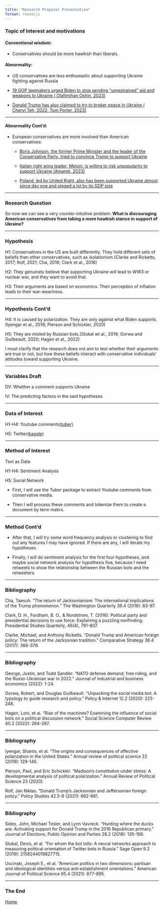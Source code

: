---
title: "Research Proposal Presentation"
format: revealjs
---

### Topic of Interest and motivations

#### Conventional wisdom:

-   Conservatives should be more hawkish than liberals.

#### Abnormality:

-   US conservatives are less enthusiastic about supporting Ukraine fighting against Russia

-   [19 GOP lawmakers urged Biden to stop sending "unrestrained" aid and weapons to Ukraine ( Olafimihan Oshin, 2023)](https://thehill.com/homenews/house/3961754-gop-lawmakers-urge-biden-to-stop-sending-unrestrained-aid-weapons-to-ukraine/)

-   [Donald Trump has also claimed to try to broker peace in Ukraine ( Cheryl Teh, 2022; Tom Porter, 2023)](https://www.businessinsider.com/trump-offers-lead-group-to-mediate-peace-russia-2022-9)

------------------------------------------------------------------------

#### Abnormality Cont'd:

-   European conservatives are more involved than American conservatives:

    -   [Boris Johnson, the former Prime Minister and the leader of the Conservative Party, tried to convince Trump to support Ukraine](https://www.theguardian.com/politics/2023/may/26/boris-johnson-meeting-donald-trump-ukraine-us-tour)

    -   [Italian right wing leader, Meloni, is willing to risk unpopularity to support Ukraine (Amante, 2023)](https://www.reuters.com/world/europe/italys-meloni-ready-risk-unpopularity-over-support-ukraine-2023-03-21/)

    -   [Poland, led by United Right, also has been supported Ukraine almost since day one and pleged a lot by its GDP size](https://www.economist.com/graphic-detail/2022/05/02/which-countries-have-pledged-the-most-support-to-ukraine)

------------------------------------------------------------------------

### Research Question

So now we can see a very counter-intuitive problem: **What is discouraging American conservatives from taking a more hawkish stance in support of Ukraine?**

------------------------------------------------------------------------

### Hypothesis

H1: Conservatives in the US are built differently. They hold different sets of beliefs than other conservatives, such as isolationism.(Clarke and Ricketts, 2017; Rolf, 2021; Cha, 2016; Clark et al., 2016)

H2: They genuinely believe that supporting Ukraine will lead to WW3 or nuclear war, and they want to avoid that.

H3: Their arguments are based on economics. Their perception of inflation leads to their war-weariness.

------------------------------------------------------------------------

### Hypothesis Cont'd

H4: It is caused by polarization. They are only against what Biden supports. (Iyengar et al., 2019; Pierson and Schickler, 2020)

H5: They are misled by Russian bots.(Stukal wt al., 2019; Gorwa and Guilbeault, 2020; Hagen et al., 2022)

I must clarify that the research does not aim to test whether their arguments are true or not, but how these beliefs interact with conservative individuals' attitudes toward supporting Ukraine.

------------------------------------------------------------------------

### Variables Draft

DV: Whether a comment supports Ukraine

IV: The predicting factors in the said hypotheses

------------------------------------------------------------------------

### Data of Interest

H1-H4: Youtube comments[(tuber)](https://github.com/soodoku/tuber)

H5: Twitter[(kaggle)](https://www.kaggle.com/datasets/bwandowando/ukraine-russian-crisis-twitter-dataset-1-2-m-rows)

------------------------------------------------------------------------

### Method of Interest

Text as Data

H1-H4: Sentiment Analysis

H5: Social Network

- First, I will use the Tuber package to extract Youtube comments from conservative media.

- Then I will process these comments and tokenize them to create a document by term matirx.

---

### Method Cont'd

- After that, I will try some word frequency analysis or clustering to find out any features I may have ignored. If there are any, I will iterate my hypotheses.

- Finally, I will do sentiment analysis for the first four hypotheses, and maybe social network analysis for hypothesis five, because I need retweets to show the relationship between the Russian bots and the retweeters.

------------------------------------------------------------------------

### Bibliography

Cha, Taesuh. "The return of Jacksonianism: The international implications of the Trump phenomenon." The Washington Quarterly 39.4 (2016): 83-97.

Clark, D. H., Fordham, B. O., & Nordstrom, T. (2016). Political party and presidential decisions to use force: Explaining a puzzling nonfinding. Presidential Studies Quarterly, 46(4), 791-807.

Clarke, Michael, and Anthony Ricketts. "Donald Trump and American foreign policy: The return of the Jacksonian tradition." Comparative Strategy 36.4 (2017): 366-379.

---

### Bibliography

George, Justin, and Todd Sandler. "NATO defense demand, free riding, and the Russo-Ukrainian war in 2022." Journal of industrial and business economics (2022): 1-24.

Gorwa, Robert, and Douglas Guilbeault. "Unpacking the social media bot: A typology to guide research and policy." Policy & Internet 12.2 (2020): 225-248.

Hagen, Loni, et al. "Rise of the machines? Examining the influence of social bots on a political discussion network." Social Science Computer Review 40.2 (2022): 264-287.

---

### Bibliography

Iyengar, Shanto, et al. "The origins and consequences of affective polarization in the United States." Annual review of political science 22 (2019): 129-146.

Pierson, Paul, and Eric Schickler. "Madison's constitution under stress: A developmental analysis of political polarization." Annual Review of Political Science 23 (2020).

Rolf, Jan Niklas. "Donald Trump's Jacksonian and Jeffersonian foreign policy." Policy Studies 42.5-6 (2021): 662-681.

---

### Bibliography

Sides, John, Michael Tesler, and Lynn Vavreck. "Hunting where the ducks are: Activating support for Donald Trump in the 2016 Republican primary." Journal of Elections, Public Opinion and Parties 28.2 (2018): 135-156.

Stukal, Denis, et al. "For whom the bot tolls: A neural networks approach to measuring political orientation of Twitter bots in Russia." Sage Open 9.2 (2019): 2158244019827715.

Uscinski, Joseph E., et al. "American politics in two dimensions: partisan and ideological identities versus anti‐establishment orientations." American Journal of Political Science 65.4 (2021): 877-895.

---

### The End

[Home](index.html)
